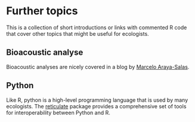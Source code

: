 
# Further topics {#furthertopics}

This is a collection of short introductions or links with commented R code that cover other topics that might be useful for ecologists.

## Bioacoustic analyse
Bioacoustic analyses are nicely covered in a blog by [Marcelo Araya-Salas](https://marce10.github.io).

## Python {#python}
Like R, python is a high-level programming language that is used by many ecologists. The [reticulate](https://rstudio.github.io/reticulate/index.html) package provides a comprehensive set of tools for interoperability between Python and R. 


